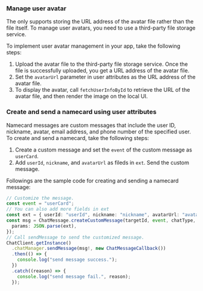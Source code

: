 <PlatformWrapper platform="react-native">

### Manage user avatar

The <Vg k="CHAT_SDK"/> only supports storing the URL address of the avatar file rather than the file itself. To manage user avatars, you need to use a third-party file storage service.

To implement user avatar management in your app, take the following steps:

1. Upload the avatar file to the third-party file storage service. Once the file is successfully uploaded, you get a URL address of the avatar file.
2. Set the `avatarUrl` parameter in user attributes as the URL address of the avatar file.
3. To display the avatar, call `fetchUserInfoById` to retrieve the URL of the avatar file, and then render the image on the local UI.

### Create and send a namecard using user attributes

Namecard messages are custom messages that include the user ID, nickname, avatar, email address, and phone number of the specified user. To create and send a namecard, take the following steps:

1. Create a custom message and set the `event` of the custom message as `userCard`.
2. Add `userId`, `nickname`, and `avatarUrl` as fileds in `ext`. Send the custom message.

Followings are the sample code for creating and sending a namecard message:

```typescript
// Customize the message.
const event = "userCard";
// You can also add more fields in ext
const ext = { userId: "userId", nickname: "nickname", avatarUrl: "avatarUrl" };
const msg = ChatMessage.createCustomMessage(targetId, event, chatType, {
  params: JSON.parse(ext),
});
// Call sendMessage to send the customized message.
ChatClient.getInstance()
  .chatManager.sendMessage(msg!, new ChatMessageCallback())
  .then(() => {
    console.log("send message success.");
  })
  .catch((reason) => {
    console.log("send message fail.", reason);
  });
```

</PlatformWrapper>